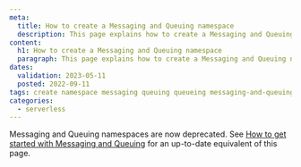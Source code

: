 ```yaml
---
meta:
  title: How to create a Messaging and Queuing namespace
  description: This page explains how to create a Messaging and Queuing namespace
content:
  h1: How to create a Messaging and Queuing namespace
  paragraph: This page explains how to create a Messaging and Queuing namespace
dates:
  validation: 2023-05-11
  posted: 2022-09-11
tags: create namespace messaging queuing queueing messaging-and-queuing
categories:
  - serverless
---
```


Messaging and Queuing namespaces are now deprecated. See [How to get started with Messaging and Queuing](/serverless/messaging/how-to/get-started/) for an up-to-date equivalent of this page.